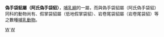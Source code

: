 {{Unreferenced|time=2019-04-10T10:13:13+00:00}}
{{Automatic taxobox
| taxon = Pseudocheirus 
| authority = 
}}
'''偽手袋貂屬（阿氏偽手袋貂）'''，[[哺乳綱|哺乳綱]]的一屬，而與偽手袋貂屬（阿氏偽手袋貂）同科的動物尚有、假掌袋貂屬（低地假掌袋貂）、岩卷尾袋貂屬（岩卷尾袋貂）等之數種[[哺乳動物|哺乳動物]]。
{{taxonbar}}
[[Category:袋貂科|W]]
[[Category:伪手袋貂属|W]]

{{哺乳动物小作品}}